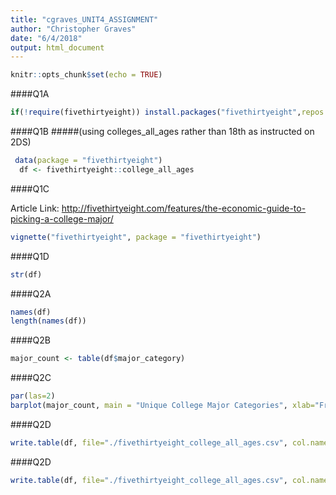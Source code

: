 ```yaml
---
title: "cgraves_UNIT4_ASSIGNMENT"
author: "Christopher Graves"
date: "6/4/2018"
output: html_document
---
```


```r
knitr::opts_chunk$set(echo = TRUE)
```

####Q1A
```r
if(!require(fivethirtyeight)) install.packages("fivethirtyeight",repos = "http://cran.us.r-project.org")
```

####Q1B
#####(using colleges_all_ages rather than 18th as instructed on 2DS)
```r
 data(package = "fivethirtyeight")
  df <- fivethirtyeight::college_all_ages
```

####Q1C

Article Link: <http://fivethirtyeight.com/features/the-economic-guide-to-picking-a-college-major/>

```r
vignette("fivethirtyeight", package = "fivethirtyeight")
```

####Q1D
```r
str(df)
```

####Q2A
```r
names(df)
length(names(df))
```

####Q2B
```r
major_count <- table(df$major_category)
```
####Q2C
```r
par(las=2)
barplot(major_count, main = "Unique College Major Categories", xlab="Frequency", ylab="Major Category", col="blue", cex.names=.7, horiz=TRUE)
```

####Q2D
```r
write.table(df, file="./fivethirtyeight_college_all_ages.csv", col.names=FALSE, sep=",", append=FALSE)
```


####Q2D
```r
write.table(df, file="./fivethirtyeight_college_all_ages.csv", col.names=FALSE, sep=",", append=FALSE)
```
